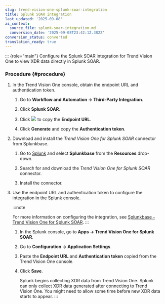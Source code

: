 ```yaml
---
slug: trend-vision-one-splunk-soar-integration
title: Splunk SOAR integration
last_updated: '2025-09-08'
ai_context:
  source_file: splunk-soar-integration.md
  conversion_date: '2025-09-08T23:42:12.382Z'
conversion_status: converted
translation_ready: true
---
```


::: {role="main"}
Configure the Splunk SOAR integration for Trend Vision One to view XDR data directly in Splunk SOAR.

### Procedure {#procedure}

1.  In the Trend Vision One console, obtain the endpoint URL and authentication token.

    1.  Go to **Workflow and Automation → Third-Party Integration**.

    2.  Click **Splunk SOAR**.

    3.  Click ![](/images/dddna_summary_detection_copy=GUID-4DE35BE5-57A5-4919-BF9C-5EC95F9CA8FD=1=en-us=Low.webp) to copy the **Endpoint URL**.

    4.  Click **Generate** and copy the **Authentication token**.

2.  Download and install the *Trend Vision One for Splunk SOAR* connector from Splunkbase.

    1.  Go to [Splunk](https://www.splunk.com) and select **Splunkbase** from the **Resources** drop-down.

    2.  Search for and download the *Trend Vision One for Splunk SOAR* connector.

    3.  Install the connector.

3.  Use the endpoint URL and authentication token to configure the integration in the Splunk console.

    :::note

    For more information on configuring the integration, see [Splunkbase - Trend Vision One for Splunk SOAR](https://splunkbase.splunk.com/app/6569).
    :::

    1.  In the Splunk console, go to **Apps → Trend Vision One for Splunk SOAR**.

    2.  Go to **Configuration → Application Settings**.

    3.  Paste the **Endpoint URL** and **Authentication token** copied from the Trend Vision One console.

    4.  Click **Save**.

        Splunk begins collecting XDR data from Trend Vision One. Splunk can only collect XDR data generated after connecting to Trend Vision One. You might need to allow some time before new XDR data starts to appear.
:::
